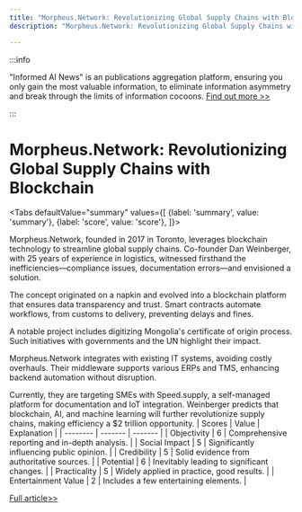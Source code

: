 ```yaml
---
title: "Morpheus.Network: Revolutionizing Global Supply Chains with Blockchain"
description: "Morpheus.Network: Revolutionizing Global Supply Chains with Blockchain"

---
```



:::info

"Informed AI News" is an publications aggregation platform, ensuring you only gain the most valuable information, to eliminate information asymmetry and break through the limits of information cocoons.  [Find out more >>](/)

:::

# Morpheus.Network: Revolutionizing Global Supply Chains with Blockchain


<Tabs
	defaultValue="summary"
	values={[
	{label: 'summary', value: 'summary'},
	{label: 'score', value: 'score'},
]}>
<TabItem value="summary">


Morpheus.Network, founded in 2017 in Toronto, leverages blockchain technology to streamline global supply chains. Co-founder Dan Weinberger, with 25 years of experience in logistics, witnessed firsthand the inefficiencies—compliance issues, documentation errors—and envisioned a solution.

The concept originated on a napkin and evolved into a blockchain platform that ensures data transparency and trust. Smart contracts automate workflows, from customs to delivery, preventing delays and fines.

A notable project includes digitizing Mongolia's certificate of origin process. Such initiatives with governments and the UN highlight their impact.

Morpheus.Network integrates with existing IT systems, avoiding costly overhauls. Their middleware supports various ERPs and TMS, enhancing backend automation without disruption.

Currently, they are targeting SMEs with Speed.supply, a self-managed platform for documentation and IoT integration. Weinberger predicts that blockchain, AI, and machine learning will further revolutionize supply chains, making efficiency a $2 trillion opportunity.
</TabItem>
<TabItem value="score">
	| Scores     | Value   | Explanation |
	| -------- | ------- | ------- |
	| Objectivity  | 6    | Comprehensive reporting and in-depth analysis.    |
	| Social Impact | 5     | Significantly influencing public opinion.    |
	| Credibility    | 5    | Solid evidence from authoritative sources.    |
	| Potential    | 6    | Inevitably leading to significant changes.    |
	| Practicality    | 5    | Widely applied in practice, good results.    |
	| Entertainment Value    | 2    | Includes a few entertaining elements.    |
</TabItem>
</Tabs>

[Full article>>](https://hackernoon.com/morpheusnetwork-changing-the-face-of-global-supply-chains?source=rss)
